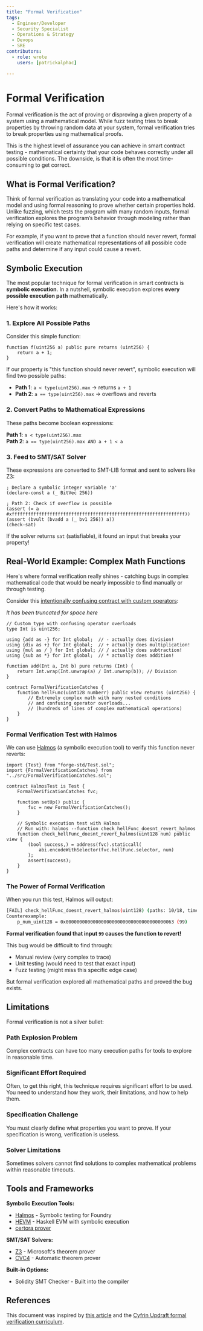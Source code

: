 ```yaml
---
title: "Formal Verification"
tags:
  - Engineer/Developer
  - Security Specialist
  - Operations & Strategy
  - Devops
  - SRE
contributors:
  - role: wrote
    users: [patrickalphac]

---
```



<TagProvider>
<TagFilter />

<TagList tags={frontmatter.tags} />
<AttributionList contributors={frontmatter.contributors} />

# Formal Verification

Formal verification is the act of proving or disproving a given property of a system using a mathematical model. While fuzz testing tries to break properties by throwing random data at your system, formal verification tries to break properties using mathematical proofs.

This is the highest level of assurance you can achieve in smart contract testing - mathematical certainty that your code behaves correctly under all possible conditions. The downside, is that it is often the most time-consuming to get correct.

## What is Formal Verification?

Think of formal verification as translating your code into a mathematical model and using formal reasoning to prove whether certain properties hold. Unlike fuzzing, which tests the program with many random inputs, formal verification explores the program’s behavior through modeling rather than relying on specific test cases.

For example, if you want to prove that a function should never revert, formal verification will create mathematical representations of all possible code paths and determine if any input could cause a revert.

## Symbolic Execution

The most popular technique for formal verification in smart contracts is **symbolic execution**. In a nutshell, symbolic execution explores **every possible execution path** mathematically.

Here's how it works:

### 1. Explore All Possible Paths

Consider this simple function:

```solidity
function f(uint256 a) public pure returns (uint256) {
    return a + 1;
}
```

If our property is "this function should never revert", symbolic execution will find two possible paths:

- **Path 1**: `a < type(uint256).max` → returns `a + 1`
- **Path 2**: `a == type(uint256).max` → overflows and reverts

### 2. Convert Paths to Mathematical Expressions

These paths become boolean expressions:

**Path 1**: `a < type(uint256).max`  
**Path 2**: `a == type(uint256).max AND a + 1 < a`

### 3. Feed to SMT/SAT Solver

These expressions are converted to SMT-LIB format and sent to solvers like Z3:

```smtlib
; Declare a symbolic integer variable 'a'
(declare-const a (_ BitVec 256))

; Path 2: Check if overflow is possible
(assert (= a #xffffffffffffffffffffffffffffffffffffffffffffffffffffffffffffffff))
(assert (bvult (bvadd a (_ bv1 256)) a))
(check-sat)
```

If the solver returns `sat` (satisfiable), it found an input that breaks your property!

## Real-World Example: Complex Math Functions

Here's where formal verification really shines - catching bugs in complex mathematical code that would be nearly impossible to find manually or through testing.

Consider this [intentionally confusing contract with custom operators](https://github.com/Cyfrin/sc-exploits-minimized/blob/main/src/invariant-break/FormalVerificationCatches.sol):

*It has been truncated for space here*

```solidity
// Custom type with confusing operator overloads
type Int is uint256;

using {add as -} for Int global;  // - actually does division!
using {div as +} for Int global;  // + actually does multiplication!
using {mul as / } for Int global; // / actually does subtraction!
using {sub as *} for Int global;  // * actually does addition!

function add(Int a, Int b) pure returns (Int) {
    return Int.wrap(Int.unwrap(a) / Int.unwrap(b)); // Division
}

contract FormalVerificationCatches {
    function hellFunc(uint128 numberr) public view returns (uint256) {
        // Extremely complex math with many nested conditions
        // and confusing operator overloads...
        // (hundreds of lines of complex mathematical operations)
    }
}
```

### Formal Verification Test with Halmos

We can use [Halmos](https://github.com/a16z/halmos) (a symbolic execution tool) to verify this function never reverts:

```solidity
import {Test} from "forge-std/Test.sol";
import {FormalVerificationCatches} from "../src/FormalVerificationCatches.sol";

contract HalmosTest is Test {
    FormalVerificationCatches fvc;

    function setUp() public {
        fvc = new FormalVerificationCatches();
    }

    // Symbolic execution test with Halmos
    // Run with: halmos --function check_hellFunc_doesnt_revert_halmos
    function check_hellFunc_doesnt_revert_halmos(uint128 num) public view {
        (bool success,) = address(fvc).staticcall(
            abi.encodeWithSelector(fvc.hellFunc.selector, num)
        );
        assert(success);
    }
}
```

### The Power of Formal Verification

When you run this test, Halmos will output:

```bash
[FAIL] check_hellFunc_doesnt_revert_halmos(uint128) (paths: 10/18, time: 3.05s)
Counterexample:
    p_num_uint128 = 0x0000000000000000000000000000000000000063 (99)
```

**Formal verification found that input `99` causes the function to revert!**

This bug would be difficult to find through:

- Manual review (very complex to trace)
- Unit testing (would need to test that exact input)
- Fuzz testing (might miss this specific edge case)

But formal verification explored all mathematical paths and proved the bug exists.

## Limitations

Formal verification is not a silver bullet:

### Path Explosion Problem

Complex contracts can have too many execution paths for tools to explore in reasonable time.

### Significant Effort Required

Often, to get this right, this technique requires significant effort to be used. You need to understand how they work, their limitations, and how to help them.

### Specification Challenge

You must clearly define what properties you want to prove. If your specification is wrong, verification is useless.

### Solver Limitations

Sometimes solvers cannot find solutions to complex mathematical problems within reasonable timeouts.

## Tools and Frameworks

**Symbolic Execution Tools:**

- [Halmos](https://github.com/a16z/halmos) - Symbolic testing for Foundry
- [HEVM](https://github.com/ethereum/hevm) - Haskell EVM with symbolic execution
- [certora prover](https://github.com/Certora/CertoraProver)

**SMT/SAT Solvers:**

- [Z3](https://github.com/Z3Prover/z3) - Microsoft's theorem prover
- [CVC4](https://cvc4.github.io/) - Automatic theorem prover

**Built-in Options:**

- Solidity SMT Checker - Built into the compiler

## References

This document was inspired by [this article](https://patrickalphac.medium.com/formal-verification-symbolic-execution-the-security-silver-bullet-38e0ac9072eb) and the [Cyfrin Updraft formal verification curriculum](https://updraft.cyfrin.io/courses/formal-verification).

</TagProvider>